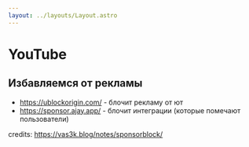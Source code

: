 ```yaml
---
layout: ../layouts/Layout.astro
---
```


# YouTube

## Избавляемся от рекламы

- https://ublockorigin.com/ - блочит рекламу от ют
- https://sponsor.ajay.app/ - блочит интеграции (которые помечают пользователи)

credits: https://vas3k.blog/notes/sponsorblock/

